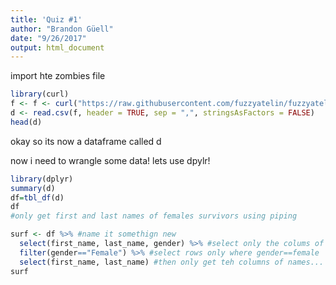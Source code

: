 ```yaml
---
title: 'Quiz #1'
author: "Brandon Güell"
date: "9/26/2017"
output: html_document
---
```


import hte zombies file
```r
library(curl)
f <- f <- curl("https://raw.githubusercontent.com/fuzzyatelin/fuzzyatelin.github.io/master/AN597_Fall17/zombies.csv")
d <- read.csv(f, header = TRUE, sep = ",", stringsAsFactors = FALSE)
head(d)

```
okay so its now a dataframe called d

now i need to wrangle some data!
lets use dpylr!
```r
library(dplyr)
summary(d)
df=tbl_df(d)
df
#only get first and last names of females survivors using piping

surf <- df %>% #name it somethign new
  select(first_name, last_name, gender) %>% #select only the colums of names and gender
  filter(gender=="Female") %>% #select rows only where gender==female
  select(first_name, last_name) #then only get teh columns of names... propbably could have done filter FIRST and then this.. but this works i think...
surf

```

